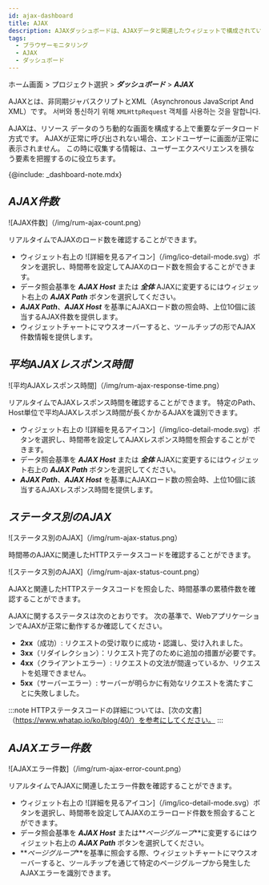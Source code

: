```yaml
---
id: ajax-dashboard
title: AJAX
description: AJAXダッシュボードは、AJAXデータと関連したウィジェットで構成されているリアルタイム統計データのダッシュボードです。
tags:
  - ブラウザーモニタリング
  - AJAX
  - ダッシュボード
---
```


ホーム画面 > プロジェクト選択 > **_ダッシュボード_** > **_AJAX_**

AJAXとは、非同期ジャバスクリプトとXML（Asynchronous JavaScript And XML）です。 서버와 통신하기 위해 `XMLHttpRequest` 객체를 사용하는 것을 말합니다. 

AJAXは、リソース データのうち動的な画面を構成する上で重要なデータロード方式です。 AJAXが正常に呼び出されない場合、エンドユーザーに画面が正常に表示されません。 この時に収集する情報は、ユーザーエクスペリエンスを損なう要素を把握するのに役立ちます。

{@include: _dashboard-note.mdx}

## **_AJAX件数_**

![AJAX件数]（/img/rum-ajax-count.png）

リアルタイムでAJAXのロード数を確認することができます。

-   ウィジェット右上の ![詳細を見るアイコン]（/img/ico-detail-mode.svg）ボタンを選択し、時間帯を設定してAJAXのロード数を照会することができます。 
-   データ照会基準を **_AJAX Host_** または **_全体_** AJAXに変更するにはウィジェット右上の **_AJAX Path_** ボタンを選択してください。
-   **_AJAX Path_**、**_AJAX Host_** を基準にAJAXロード数の照会時、上位10個に該当するAJAX件数を提供します。
-   ウィジェットチャートにマウスオーバーすると、ツールチップの形でAJAX件数情報を提供します。

## **_平均AJAXレスポンス時間_**

![平均AJAXレスポンス時間]（/img/rum-ajax-response-time.png）

リアルタイムでAJAXレスポンス時間を確認することができます。 特定のPath、Host単位で平均AJAXレスポンス時間が長くかかるAJAXを識別できます。

-   ウィジェット右上の ![詳細を見るアイコン]（/img/ico-detail-mode.svg）ボタンを選択し、時間帯を設定してAJAXレスポンス時間を照会することができます。 
-   データ照会基準を **_AJAX Host_** または **_全体_** AJAXに変更するにはウィジェット右上の **_AJAX Path_** ボタンを選択してください。
-   **_AJAX Path_**、**_AJAX Host_** を基準にAJAXロード数の照会時、上位10個に該当するAJAXレスポンス時間を提供します。

## **_ステータス別のAJAX_**

![ステータス別のAJAX]（/img/rum-ajax-status.png）

時間帯のAJAXに関連したHTTPステータスコードを確認することができます。

![ステータス別のAJAX]（/img/rum-ajax-status-count.png）

AJAXと関連したHTTPステータスコードを照会した、時間基準の累積件数を確認することができます。

AJAXに関するステータスは次のとおりです。 次の基準で、WebアプリケーションでAJAXが正常に動作するか確認してください。

-   **2xx**（成功）: リクエストの受け取りに成功・認識し、受け入れました。
-   **3xx**（リダイレクション）：リクエスト完了のために追加の措置が必要です。
-   **4xx**（クライアントエラー）: リクエストの文法が間違っているか、リクエストを処理できません。
-   **5xx**（サーバーエラー）: サーバーが明らかに有効なリクエストを満たすことに失敗しました。

:::note
HTTPステータスコードの詳細については、[次の文書]（https://www.whatap.io/ko/blog/40/）を参考にしてください。
:::

## **_AJAXエラー件数_**

![AJAXエラー件数]（/img/rum-ajax-error-count.png）

リアルタイムでAJAXに関連したエラー件数を確認することができます。

-   ウィジェット右上の ![詳細を見るアイコン]（/img/ico-detail-mode.svg）ボタンを選択し、時間帯を設定してAJAXのエラーロード件数を照会することができます。 
-   データ照会基準を **_AJAX Host_** または**_ページグループ_**に変更するにはウィジェット右上の **_AJAX Path_** ボタンを選択してください。
-   **_ページグループ_**を基準に照会する際、ウィジェットチャートにマウスオーバーすると、ツールチップを通じて特定のページグループから発生したAJAXエラーを識別できます。
